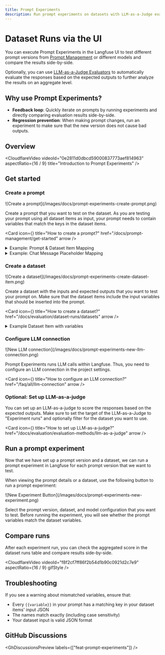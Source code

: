 ```yaml
---
title: Prompt Experiments
description: Run prompt experiments on datasets with LLM-as-a-Judge evaluations.
---
```


# Dataset Runs via the UI

You can execute Prompt Experiments in the Langfuse UI to test different prompt versions from [Prompt Management](/docs/prompt-management) or different models and compare the results side-by-side.

Optionally, you can use [LLM-as-a-Judge Evaluators](/docs/evaluation/evaluation-methods/llm-as-a-judge) to automatically evaluate the responses based on the expected outputs to further analyze the results on an aggregate level.

## Why use Prompt Experiments?

- **Feedback loop**: Quickly iterate on prompts by running experiments and directly comparing evaluation results side-by-side.
- **Regression prevention**: When making prompt changes, run an experiment to make sure that the new version does not cause bad outputs.

## Overview

<CloudflareVideo
  videoId="0e2811d0dbcd59000837773aef814963"
  aspectRatio={16 / 9}
  title="Introduction to Prompt Experiments"
/>

## Get started

<Steps>

### Create a prompt

<Frame border fullWidth>
![Create a prompt](/images/docs/prompt-experiments-create-prompt.png)
</Frame>

Create a prompt that you want to test on the dataset. As you are testing your prompt using all dataset items as input, your prompt needs to contain variables that match the keys in the dataset items.


<Cards num={1}>

  <Card
    icon={<FileJson size="24" />}
    title="How to create a prompt?"
    href="/docs/prompt-management/get-started"
    arrow
  />
</Cards>

<details>
<summary>Example: Prompt & Dataset Item Mapping</summary>

For Prompt Experiments, you need to map the variables in your prompt to the keys in your dataset items.

The following example demonstrates how prompt variables are mapped to dataset item inputs:

<div className="grid md:grid-cols-2 gap-4">
<div>

<br/>**Prompt:**
```bash
You are a Langfuse expert. Answer based on:
{{documentation}}

Question: {{question}}
```

</div>
<div>

<br/>**Dataset Item:**
```json
{
  "documentation": "Langfuse is an LLM Engineering Platform",
  "question": "What is Langfuse?"
}
```

</div>
</div>

In this example:
- The prompt variable `{{documentation}}` maps to the JSON key `"documentation"`
- The prompt variable `{{question}}` maps to the JSON key `"question"`
- Both keys must exist in the dataset item's input JSON for the experiment to run successfully

</details>

<details>
<summary>Example: Chat Message Placeholder Mapping</summary>

In addition to variables, you can also map placeholders in chat message prompts to dataset item keys.
This is useful when the dataset item also contains for example a chat message history to use.
Your chat prompt needs to contain a placeholder with a name. Variables within placeholders are not resolved.

**Chat Prompt:**
Placeholder named: `message_history`

**Dataset Item:**
```json
{
  "message_history": [
    {
      "role": "user",
      "content": "What is Langfuse?"
    },
    {
      "role": "assistant",
      "content": "Langfuse is a tool for tracking and analyzing the performance of language models."
    }
  ],
  "question": "What is Langfuse?"
}
```

In this example: 
- The chat prompt placeholder `message_history` maps to the JSON key `"message_history"`.
- The prompt variable `{{question}}` maps to the JSON key `"question"` in a variable not within a placeholder message.
- Both keys must exist in the dataset item's input JSON for the experiment to run successfully

</details>

### Create a dataset

<Frame border fullWidth>
![Create a dataset](/images/docs/prompt-experiments-create-dataset-item.png)
</Frame>

Create a dataset with the inputs and expected outputs that you want to test your prompt on. Make sure that the dataset items include the input variables that should be inserted into the prompt.


<Cards num={1}>

  <Card
    icon={<Database size="24" />}
    title="How to create a dataset?"
    href="/docs/evaluation/dataset-runs/datasets"
    arrow
  />
</Cards>

<details>
<summary>Example Dataset Item with variables</summary>

```json filename="input"
{
  "question": "What is Langfuse?",
  "documentation": "Langfuse - the LLM Engineering Platform"
}
```

```text filename="expected_output"
Langfuse is the LLM Engineering Platform.
```

</details>



### Configure LLM connection

<Frame border fullWidth>
![New LLM connection](/images/docs/prompt-experiments-new-llm-connection.png)
</Frame>

Prompt Experiments runs LLM calls within Langfuse. Thus, you need to configure an LLM connection in the project settings.


<Cards num={1}>

  <Card
    icon={<KeyRound size="24" />}
    title="How to configure an LLM connection?"
    href="/faq/all/llm-connection"
    arrow
  />
</Cards>


### Optional: Set up LLM-as-a-judge

You can set up an LLM-as-a-judge to score the responses based on the expected outputs. Make sure to set the target of the LLM-as-a-Judge to "Experiment runs" and optionally filter for the dataset you want to use.



<Cards num={1}>

  <Card
    icon={<WandSparkles size="24" />}
    title="How to set up LLM-as-a-judge?"
    href="/docs/evaluation/evaluation-methods/llm-as-a-judge"
    arrow
  />
</Cards>

## Run a prompt experiment

Now that we have set up a prompt version and a dataset, we can run a prompt experiment in Langfuse for each prompt version that we want to test.

When viewing the prompt details or a dataset, use the following button to run a prompt experiment:

<Frame border fullWidth>
![New Experiment Button](/images/docs/prompt-experiments-new-experiment.png)
</Frame>

Select the prompt version, dataset, and model configuration that you want to test. Before running the experiment, you will see whether the prompt variables match the dataset variables.

## Compare runs

After each experiment run, you can check the aggregated score in the dataset runs table and compare results side-by-side.

<CloudflareVideo
  videoId="f8f2cf7ff86f2b54d1b90c0921d2c7e9"
  aspectRatio={16 / 9}
  gifStyle
/>

</Steps>

## Troubleshooting

If you see a warning about mismatched variables, ensure that:
- Every `{{variable}}` in your prompt has a matching key in your dataset items' input JSON
- The names match exactly (including case sensitivity)
- Your dataset input is valid JSON format


## GitHub Discussions


<GhDiscussionsPreview labels={["feat-prompt-experiments"]} />

